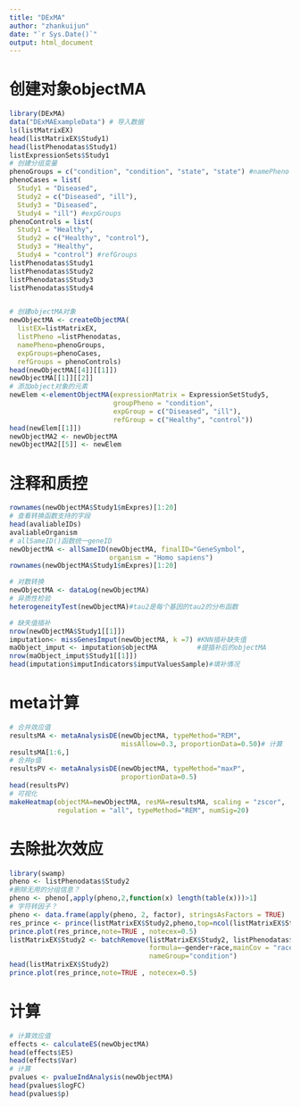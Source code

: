```yaml
---
title: "DExMA"
author: "zhankuijun"
date: "`r Sys.Date()`"
output: html_document
---
```


# 创建对象objectMA

```r
library(DExMA)
data("DExMAExampleData") # 导入数据
ls(listMatrixEX)
head(listMatrixEX$Study1)
head(listPhenodatas$Study1)
listExpressionSets$Study1
# 创建分组变量
phenoGroups = c("condition", "condition", "state", "state") #namePheno
phenoCases = list(
  Study1 = "Diseased", 
  Study2 = c("Diseased", "ill"),
  Study3 = "Diseased", 
  Study4 = "ill") #expGroups
phenoControls = list(
  Study1 = "Healthy", 
  Study2 = c("Healthy", "control"),
  Study3 = "Healthy", 
  Study4 = "control") #refGroups
listPhenodatas$Study1
listPhenodatas$Study2
listPhenodatas$Study3
listPhenodatas$Study4


# 创建objectMA对象
newObjectMA <- createObjectMA(
  listEX=listMatrixEX,
  listPheno =listPhenodatas, 
  namePheno=phenoGroups,
  expGroups=phenoCases,
  refGroups = phenoControls)
head(newObjectMA[[4]][[1]])
newObjectMA[[1]][[2]]
# 添加object对象的元素
newElem <-elementObjectMA(expressionMatrix = ExpressionSetStudy5,
                          groupPheno = "condition",
                          expGroup = c("Diseased", "ill"),
                          refGroup = c("Healthy", "control"))
head(newElem[[1]])
newObjectMA2 <- newObjectMA
newObjectMA2[[5]] <- newElem
```

# 注释和质控

```r
rownames(newObjectMA$Study1$mExpres)[1:20]
# 查看转换函数支持的字段
head(avaliableIDs)
avaliableOrganism
# allSameID()函数统一geneID
newObjectMA <- allSameID(newObjectMA, finalID="GeneSymbol",
                         organism = "Homo sapiens")
rownames(newObjectMA$Study1$mExpres)[1:20]

# 对数转换
newObjectMA <- dataLog(newObjectMA)
# 异质性检验
heterogeneityTest(newObjectMA)#tau2是每个基因的tau2的分布函数

# 缺失值插补
nrow(newObjectMA$Study1[[1]])
imputation<- missGenesImput(newObjectMA, k =7) #KNN插补缺失值
maObject_imput <- imputation$objectMA          #提插补后的objectMA
nrow(maObject_imput$Study1[[1]])
head(imputation$imputIndicators$imputValuesSample)#填补情况

```

# meta计算

```r
# 合并效应值
resultsMA <- metaAnalysisDE(newObjectMA, typeMethod="REM",
                            missAllow=0.3, proportionData=0.50)# 计算
resultsMA[1:6,]
# 合并p值
resultsPV <- metaAnalysisDE(newObjectMA, typeMethod="maxP",
                            proportionData=0.5)
head(resultsPV)
# 可视化
makeHeatmap(objectMA=newObjectMA, resMA=resultsMA, scaling = "zscor",
            regulation = "all", typeMethod="REM", numSig=20)
```

# 去除批次效应
```r
library(swamp)
pheno <- listPhenodatas$Study2
#删除无用的分组信息？
pheno <- pheno[,apply(pheno,2,function(x) length(table(x)))>1]
# 字符转因子？
pheno <- data.frame(apply(pheno, 2, factor), stringsAsFactors = TRUE)
res_prince <- prince(listMatrixEX$Study2,pheno,top=ncol(listMatrixEX$Study2))
prince.plot(res_prince,note=TRUE , notecex=0.5)
listMatrixEX$Study2 <- batchRemove(listMatrixEX$Study2, listPhenodatas$Study2,
                                   formula=~gender+race,mainCov = "race",
                                   nameGroup="condition")
head(listMatrixEX$Study2)
prince.plot(res_prince,note=TRUE , notecex=0.5)
```

# 计算

```r
# 计算效应值
effects <- calculateES(newObjectMA)
head(effects$ES)
head(effects$Var)
# 计算
pvalues <- pvalueIndAnalysis(newObjectMA)
head(pvalues$logFC)
head(pvalues$p)
```
